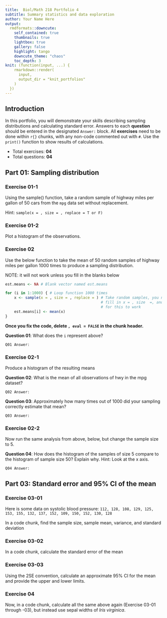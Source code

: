 ---
title:  Biol/Math 218 Portfolio 4
subtitle: Summary statistics and data exploration
author: Your Name Here
output:
  rmdformats::downcute:
    self_contained: true
    thumbnails: true
    lightbox: true
    gallery: false
    highlight: tango
    downcute_theme: "chaos"
    toc_depth: 3
knit: (function(input, ...) {
    rmarkdown::render(
      input,
      output_dir = "knit_portfolios"
    )
  })
---

## Introduction 
In this portfolio, you will demonstrate your skills describing sampling distributions
and calculating standard error. Answers to each **question** should be entered in the 
designated `Answer:` block. All **exercises** need to be done within `r{}` chunks, with any 
non-code commented out with `#`. Use the `print()` function to show results of calculations.


- Total exercises: **04**
- Total questions: **04**

## Part 01: Sampling distribution

### Exercise 01-1
Using the sample() function, take a random sample of highway miles per gallon 
of 50 cars from the `mpg` data set without replacement.

Hint: `sample(x = , size = , replace = T or F)`

### Exercise 01-2
Plot a histogram of the observations.


### Exercise 02 
Use the below function to take the mean of 50 random samples of highway miles per gallon
1000 times to produce a sampling distribution. 

NOTE: it will not work unless you fill in the blanks below

```{r, cars_sampling_distribution, eval = FALSE}
est.means <- NA # Blank vector named est.means

for (i in 1:1000) { # Loop function 1000 times
    x <- sample(x = , size = , replace = ) # Take random samples, you need to
                                           # fill in x = , size  =, and replace = ,
                                           # for this to work
    est.means[i] <- mean(x)
}
```
**Once you fix the code, delete `, eval = FALSE` in the chunk header.** 

**Question 01**: What does the `i` represent above?

`Q01 Answer:`

### Exercise 02-1
Produce a histogram of the resulting means

**Question 02**: What is the mean of all observations of hwy in the mpg dataset? 

`Q02 Answer:`

**Question 03**: Approximately how many times out of 1000 did your sampling
correctly estimate that mean?

`Q03 Answer:`

### Exercise 02-2 
Now run the same analysis from above, below, but change the sample size to 5.

**Question 04**: How does the histogram of the samples of size 5 compare to the 
histogram of sample size 50? Explain why. Hint: Look at the x axis.

`Q04 Answer:`

## Part 03: Standard error and 95% CI of the mean

### Exercise 03-01
Here is some data on systolic blood pressure:
`112, 128, 108, 129, 125, 153, 155, 132, 137, 152, 109, 150, 152, 130, 128`

In a code chunk, find the sample size, sample mean, variance, and standard deviation

### Exercise 03-02
In a code chunk, calculate the standard error of the mean

### Exercise 03-03
Using the 2SE convention, calculate an approximate 95% CI for the mean and 
provide the upper and lower limits.

### Exercise 04

Now, in a code chunk, calculate all the same above again (Exercise 03-01 through -03), but 
instead use sepal widths of *Iris virginica*.
